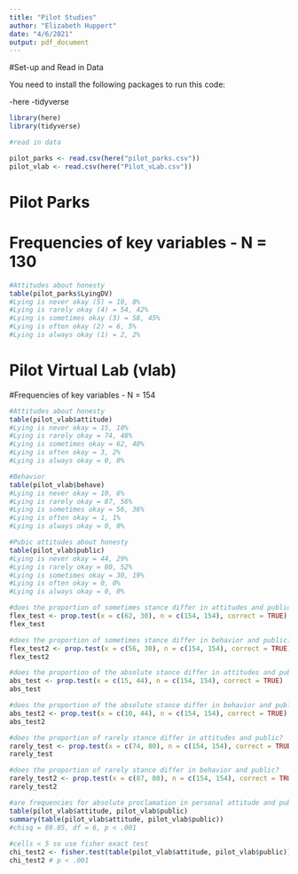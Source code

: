 ```yaml
---
title: "Pilot Studies"
author: "Elizabeth Huppert"
date: "4/6/2021"
output: pdf_document
---
```


#Set-up and Read in Data

You need to install the following packages to run this code:

-here
-tidyverse


```r
library(here)
library(tidyverse)

#read in data

pilot_parks <- read.csv(here("pilot_parks.csv"))
pilot_vlab <- read.csv(here("Pilot_vLab.csv"))

```

# Pilot Parks 

# Frequencies of key variables - N = 130

```r
#Attitudes about honesty
table(pilot_parks$LyingDV)
#Lying is never okay (5) = 10, 8%
#Lying is rarely okay (4) = 54, 42%
#Lying is sometimes okay (3) = 58, 45%
#Lying is often okay (2) = 6, 5%
#Lying is always okay (1) = 2, 2%
```


# Pilot Virtual Lab (vlab)

#Frequencies of key variables - N = 154

```r
#Attitudes about honesty
table(pilot_vlab$attitude)
#Lying is never okay = 15, 10%
#Lying is rarely okay = 74, 48%
#Lying is sometimes okay = 62, 40%
#Lying is often okay = 3, 2%
#Lying is always okay = 0, 0%

#Behavior
table(pilot_vlab$behave)
#Lying is never okay = 10, 6%
#Lying is rarely okay = 87, 56%
#Lying is sometimes okay = 56, 36%
#Lying is often okay = 1, 1%
#Lying is always okay = 0, 0%

#Pubic attitudes about honesty
table(pilot_vlab$public)
#Lying is never okay = 44, 29%
#Lying is rarely okay = 80, 52%
#Lying is sometimes okay = 30, 19%
#Lying is often okay = 0, 0%
#Lying is always okay = 0, 0%

#does the proportion of sometimes stance differ in attitudes and public?
flex_test <- prop.test(x = c(62, 30), n = c(154, 154), correct = TRUE)
flex_test

#does the proportion of sometimes stance differ in behavior and public?
flex_test2 <- prop.test(x = c(56, 30), n = c(154, 154), correct = TRUE)
flex_test2

#does the proportion of the absolute stance differ in attitudes and public?
abs_test <- prop.test(x = c(15, 44), n = c(154, 154), correct = TRUE)
abs_test

#does the proportion of the absolute stance differ in behavior and public?
abs_test2 <- prop.test(x = c(10, 44), n = c(154, 154), correct = TRUE)
abs_test2

#does the proportion of rarely stance differ in attitudes and public?
rarely_test <- prop.test(x = c(74, 80), n = c(154, 154), correct = TRUE)
rarely_test

#does the proportion of rarely stance differ in behavior and public?
rarely_test2 <- prop.test(x = c(87, 80), n = c(154, 154), correct = TRUE)
rarely_test2

#are frequencies for absolute proclamation in personal attitude and public stance significantly diferent?
table(pilot_vlab$attitude, pilot_vlab$public)
summary(table(pilot_vlab$attitude, pilot_vlab$public))
#chisq = 69.85, df = 6, p < .001
 
#cells < 5 so use fisher exact test
chi_test2 <- fisher.test(table(pilot_vlab$attitude, pilot_vlab$public))
chi_test2 # p < .001


```

